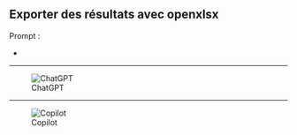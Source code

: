 ## Exporter des résultats avec openxlsx

::: {.callout-note appearance="simple"}
Prompt : 

* 

:::

----

![ChatGPT](img/ChatGPT.PNG)




----

![Copilot](img/copilot.PNG)

